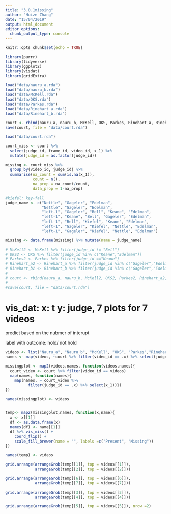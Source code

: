 ```yaml
---
title: "3.0.1missing"
author: "Huize Zhang"
date: "15/04/2019"
output: html_document
editor_options: 
  chunk_output_type: console
---
```


```r
knitr::opts_chunk$set(echo = TRUE)

library(purrr)
library(tidyverse)
library(ggplot2)
library(visdat)
library(gridExtra)
```


```r
load("data/nauru_a.rda")
load("data/nauru_b.rda")
load("data/McKell.rda")
load("data/OKS.rda")
load("data/Parkes.rda")
load("data/Rinehart_a.rda")
load("data/Rinehart_b.rda")

court <- rbind(nauru_a, nauru_b, McKell, OKS, Parkes, Rinehart_a, Rinehart_b)
save(court, file = "data/court.rda")  
```

```r
load("data/court.rda")

court_miss <- court %>% 
  select(judge_id, frame_id, video_id, x_1) %>% 
  mutate(judge_id = as.factor(judge_id))
  
missing <- court_miss %>% 
  group_by(video_id, judge_id) %>% 
  summarise(na_count = sum(is.na(x_1)), 
            count = n(),
            na_prop = na_count/count, 
            data_prop = 1-na_prop)

#kiefel: key-fall
judge_name <- c("Nettle", "Gageler", "Edelman", 
                "Nettle", "Gageler", "Edelman", 
                "left-1", "Gageler", "Bell", "Keane", "Edelman",
                "left-1", "Keane", "Bell", "Gageler", "Edelman",
                "left-1", "Bell", "Kiefel", "Keane", "Edelman",
                "left-1", "Gageler", "Kiefel", "Nettle", "Edelman",
                "left-1", "Gageler", "Kiefel", "Nettle", "Edelman")

missing <- data.frame(missing) %>% mutate(name = judge_name)

# McKell2 <- McKell %>% filter(judge_id != "Bell")
# OKS2 <- OKS %>% filter(judge_id %in% c("Keane","Edelman"))
# Parkes2 <- Parkes %>% filter(judge_id =="Keane")
# Rinehart_a2 <- Rinehart_a %>% filter(judge_id %in% c("Gageler","Edelman"))
# Rinehart_b2 <- Rinehart_b %>% filter(judge_id %in% c("Gageler","Edelman"))
# 
# court <- rbind(nauru_a, nauru_b, McKell2, OKS2, Parkes2, Rinehart_a2, Rinehart_b2)  
#
#save(court, file = "data/court.rda")  


```


# vis_dat: x: t y: judge, 7 plots for 7 videos 
predict based on the nubmer of interupt

label with outcome: hold/ not hold

```r
videos <- list("Nauru_a", "Nauru_b", "McKell", "OKS", "Parkes","Rinehart_a", "Rinehart_b")
names <- map(videos, ~court %>% filter(video_id == .x) %>% select(judge_id) %>% unique())

missingplot <- map2(videos,names, function(videos,names){
  court_video <- court %>% filter(video_id == videos)
  map(names, function(names){
    map(names, ~ court_video %>% 
          filter(judge_id == .x) %>% select(x_1))})
})

names(missingplot) <- videos


temp<- map2(missingplot,names, function(x,name){
  x <- x[[1]]
  df <- as.data.frame(x)
  names(df) <- name[[1]]
  df %>% vis_miss() + 
    coord_flip() + 
    scale_fill_brewer(name = "", labels =c("Present", "Missing"))
})

names(temp) <- videos

```
  
```r
grid.arrange(arrangeGrob(temp[[1]], top = videos[[1]]),
             arrangeGrob(temp[[2]], top = videos[[2]]))

grid.arrange(arrangeGrob(temp[[6]], top = videos[[6]]),
             arrangeGrob(temp[[7]], top = videos[[7]]))

grid.arrange(arrangeGrob(temp[[3]], top = videos[[3]]),
             arrangeGrob(temp[[4]], top = videos[[4]]))

grid.arrange(arrangeGrob(temp[[5]], top = videos[[5]]), nrow =2)

```

